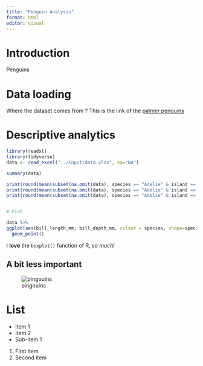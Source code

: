 ```yaml
---
title: "Penguin Analysis"
format: html
editor: visual
---
```


# Introduction

Penguins 

# Data loading

Where the dataset comes from ? This is the link of the [palmer penguins](https://allisonhorst.github.io/palmerpenguins/)

# Descriptive analytics

```r
library(readxl)
library(tidyverse)
data <- read_excel("../input/data.xlsx", na="NA")

summary(data)

print(round(mean(subset(na.omit(data), species == "Adelie" & island == "Torgersen")$bill_length_mm), 2))
print(round(mean(subset(na.omit(data), species == "Adelie" & island == "Biscoe")$bill_length_mm), 2))
print(round(mean(subset(na.omit(data), species == "Adelie" & island == "Dream")$bill_length_mm), 2))


# Plot

data %>%
ggplot(aes(bill_length_mm, bill_depth_mm, colour = species, shape=species)) + 
  geom_point()
```

I **love** the `boxplot()` function of R, *so much*!

## A bit less important

![pingouins](https://images.app.goo.gl/2zJBsLmJ2BeycPEV7)

# List

-   Item 1
-   Item 2
-   Sub-item 1

1.  First item
2.  Second item
